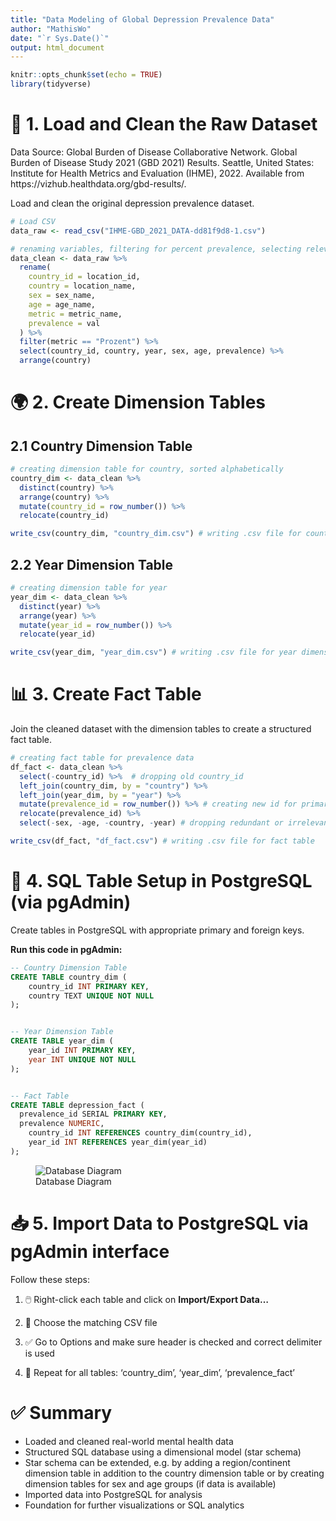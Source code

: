 ---
title: "Data Modeling of Global Depression Prevalence Data"
author: "MathisWo"
date: "`r Sys.Date()`"
output: html_document
---

```{r setup, include=FALSE}
knitr::opts_chunk$set(echo = TRUE)
library(tidyverse)
```

# 🧹 1. Load and Clean the Raw Dataset

Data Source:
Global Burden of Disease Collaborative Network.
Global Burden of Disease Study 2021 (GBD 2021) Results.
Seattle, United States: Institute for Health Metrics and Evaluation (IHME), 2022.
Available from https://vizhub.healthdata.org/gbd-results/.

Load and clean the original depression prevalence dataset.

```{r load-clean, message = FALSE}

# Load CSV
data_raw <- read_csv("IHME-GBD_2021_DATA-dd81f9d8-1.csv")

# renaming variables, filtering for percent prevalence, selecting relevant variables
data_clean <- data_raw %>%
  rename(
    country_id = location_id,
    country = location_name,
    sex = sex_name,
    age = age_name,
    metric = metric_name,
    prevalence = val
  ) %>%
  filter(metric == "Prozent") %>%
  select(country_id, country, year, sex, age, prevalence) %>%
  arrange(country)

```

# 🌍 2. Create Dimension Tables

## 2.1 Country Dimension Table

```{r country-dim}

# creating dimension table for country, sorted alphabetically
country_dim <- data_clean %>%
  distinct(country) %>%
  arrange(country) %>%
  mutate(country_id = row_number()) %>%
  relocate(country_id)

write_csv(country_dim, "country_dim.csv") # writing .csv file for country dimension table

```

## 2.2 Year Dimension Table

```{r year-dim}

# creating dimension table for year
year_dim <- data_clean %>%
  distinct(year) %>%
  arrange(year) %>%
  mutate(year_id = row_number()) %>%
  relocate(year_id)

write_csv(year_dim, "year_dim.csv") # writing .csv file for year dimension table

```

# 📊 3. Create Fact Table

Join the cleaned dataset with the dimension tables to create a structured fact table.

```{r fact-table}

# creating fact table for prevalence data
df_fact <- data_clean %>%
  select(-country_id) %>%  # dropping old country_id
  left_join(country_dim, by = "country") %>%
  left_join(year_dim, by = "year") %>%
  mutate(prevalence_id = row_number()) %>% # creating new id for primary key in fact table
  relocate(prevalence_id) %>%
  select(-sex, -age, -country, -year) # dropping redundant or irrelevant variables

write_csv(df_fact, "df_fact.csv") # writing .csv file for fact table

```

# 🐘 4. SQL Table Setup in PostgreSQL (via pgAdmin)

Create tables in PostgreSQL with appropriate primary and foreign keys.

**Run this code in pgAdmin:**

```sql
-- Country Dimension Table
CREATE TABLE country_dim (
    country_id INT PRIMARY KEY,
    country TEXT UNIQUE NOT NULL
);


-- Year Dimension Table
CREATE TABLE year_dim (
    year_id INT PRIMARY KEY,
    year INT UNIQUE NOT NULL
);


-- Fact Table
CREATE TABLE depression_fact (
  prevalence_id SERIAL PRIMARY KEY,
  prevalence NUMERIC,
	country_id INT REFERENCES country_dim(country_id),
	year_id INT REFERENCES year_dim(year_id)
);
```
![Database Diagram](QuickDBD-Free Diagram.png)


# 📥 5. Import Data to PostgreSQL via pgAdmin interface

Follow these steps:

1. 🖱️ Right-click each table and click on **Import/Export Data...**

2. 📂 Choose the matching CSV file

3. ✅ Go to Options and make sure header is checked and correct delimiter is used

4. 🔁 Repeat for all tables: 'country_dim', 'year_dim', 'prevalence_fact'

# ✅ Summary

- Loaded and cleaned real-world mental health data
- Structured SQL database using a dimensional model (star schema)
- Star schema can be extended, e.g. by adding a region/continent dimension table in addition to the country dimension table or by creating dimension tables for sex and age groups (if data is available)
- Imported data into PostgreSQL for analysis
- Foundation for further visualizations or SQL analytics



